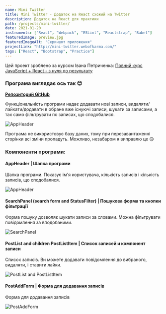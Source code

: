 ```yaml
---
name: Mini Twitter
title: Mini Twitter - Додаток на React схожий на Twitter
description: Додаток на React для практики
path: /projects/mini-twitter/
date: 2021-01-20
instruments: ["React", "Webpack", "ESLint", "Reactstrap", "Babel"]
featuredImage: preview.jpg
featuredImageAlt: "Скриншот приложения"
projectLink: "http://mini-twitter.webofkarma.com/"
tags: ["React", "Bootstrap", "Practice"]
---
```


Цей проект зроблено за курсом Івана Петриченка: <a href="https://www.udemy.com/course/javascript_full/" target="_blank" rel="nofollow">Повний курс JavaScript + React - з нуля до результату</a>


### Програма виглядає ось так 😊

**[Репозиторий GitHub](https://github.com/priestofkarma/mini-twitter)**

Функціональність програми надає додавати нові записи,
видаляти/лайкати/додавати в обране вже існуючі записи, шукати за записами,
а так само фільтрувати по записах, що сподобалися.

![AppHeader](preview.jpg)

<InfoMd title="Інформація">

Програма не використовує базу даних, тому при перезавантаженні сторінки всі зміни пропадуть.
Можливо, незабаром я виправлю це 🙃

</InfoMd>

### Компоненти програми:

#### AppHeader | Шапка програми

Шапка програми. Показує ім'я користувача, кількість записів і кількість записів, що сподобалися.

![AppHeader](app-header.png)

#### SearchPanel (search form and StatusFilter) | Пошукова форма та кнопки фільтрації

Форма пошуку дозволяє шукати записи за словами. Можна фільтрувати повідомлення за вподобаними.

![SearchPanel](search-panel.png)

#### PostList and children PostListItem | Список записей и компонент записи

Список записів. Ви можете додавати повідомлення до вибраного, видаляти, і ставити лайки.

![PostList and PostListItem](post-list.png)

#### PostAddForm | Форма для додавання записів

Форма для додавання записів

![PostAddForm](post-add-form.png)
